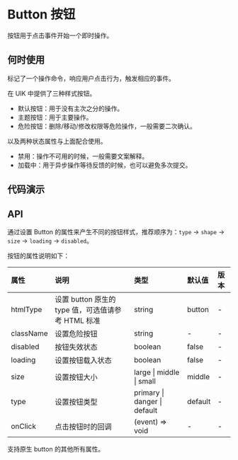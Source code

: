 



# Button 按钮

按钮用于点击事件开始一个即时操作。

## 何时使用

标记了一个操作命令，响应用户点击行为，触发相应的事件。

在 UIK 中提供了三种样式按钮。

-   默认按钮：用于没有主次之分的操作。
-   主题按钮：用于主要操作。
-   危险按钮：删除/移动/修改权限等危险操作，一般需要二次确认。

以及两种状态属性与上面配合使用。

-   禁用：操作不可用的时候，一般需要文案解释。
-   加载中：用于异步操作等待反馈的时候，也可以避免多次提交。

## 代码演示

<CodeBox code={codeSize} title="按钮大小" desc={descSize}>
    <DemoSize />
</CodeBox>

<CodeBox code={codeStyle} title="按钮样式" desc={descStyle}>
    <DemoStyle />
</CodeBox>

<CodeBox code={codeType} title="按钮状态" desc={descType}>
    <DemoType />
</CodeBox>

## API

通过设置 Button 的属性来产生不同的按钮样式，推荐顺序为：`type` -> `shape` -> `size` -> `loading` -> `disabled`。

按钮的属性说明如下：

<!-- 给table设置外部className 下方需要留空一行（不然mdx解析会出错） -->

<div className="api">

| 属性      | 说明                                               | 类型                         | 默认值  | 版本 |
| :-------- | :------------------------------------------------- | :--------------------------- | :------ | :--- |
| htmlType  | 设置 button 原生的 type 值，可选值请参考 HTML 标准 | string                       | button  | -    |
| className | 设置危险按钮                                       | string                       | -       | -    |
| disabled  | 按钮失效状态                                       | boolean                      | false   | -    |
| loading   | 设置按钮载入状态                                   | boolean                      | false   | -    |
| size      | 设置按钮大小                                       | large \| middle \| small     | middle  | -    |
| type      | 设置按钮类型                                       | primary \| danger \| default | default | -    |
| onClick   | 点击按钮时的回调                                   | (event) => void              | -       | -    |

</div>

支持原生 button 的其他所有属性。
